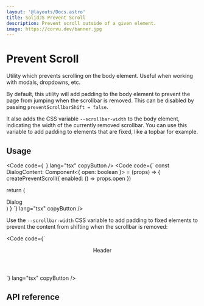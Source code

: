 ```yaml
---
layout: '@layouts/Docs.astro'
title: SolidJS Prevent Scroll
description: Prevent scroll outside of a given element.
image: https://corvu.dev/banner.jpg
---
```


# Prevent Scroll

Utility which prevents scrolling on the body element. Useful when working with modals, dropdowns, etc.

By default, this utility will add padding to the body element to prevent the page from jumping when the scrollbar is removed. This can be disabled by passing `preventScrollbarShift = false`.

It also adds the CSS variable `--scrollbar-width` to the body element, indicating the width of the currently removed scrollbar. You can use this variable to add padding to elements that are fixed, like a topbar for example.

## Usage
<Code code={`
`} lang="tsx" copyButton />
<Code code={`
const DialogContent: Component<{
  open: boolean
}> = (props) => {
  createPreventScroll({
    enabled: () => props.open
  })

  return (
    <Show when={props.open}>
      <div>Dialog</div>
    </Show>
  )
}
`} lang="tsx" copyButton />

Use the `--scrollbar-width` CSS variable to add padding to fixed elements to prevent the content from shifting when the scrollbar is removed:

<Code code={`
<header
  class="fixed top-0 inset-x-0 z-50"
  style={{
    'padding-right': 'var(--scrollbar-width, 0)',
  }}
>
  Header
</header>
`} lang="tsx" copyButton />

## API reference

<GenerateApiDocs utility="createPreventScroll" />
